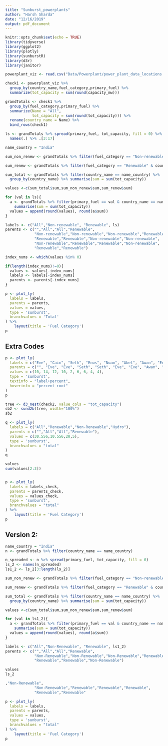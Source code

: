 ```yaml
---
title: "Sunburst_powerplants"
author: "Harsh Sharda"
date: "12/16/2019"
output: pdf_document
---
```


```r
knitr::opts_chunk$set(echo = TRUE)
library(tidyverse)
library(ggplot2)
library(plotly)
library(sunburstR)
library(d3r)
library(janitor)
```

```r
powerplant_viz <- read.csv("Data/Powerplant/power_plant_data_locations.csv")
```

```r
check1 <- powerplant_viz %>%
  group_by(country_name,fuel_category,primary_fuel) %>%
  summarize(tot_capacity = sum(round(capacity_mw)))

grandTotals <- check1 %>%
  group_by(fuel_category,primary_fuel) %>%
  summarize(Name = "All",
            tot_capacity = sum(round(tot_capacity))) %>%
  rename(country_name = Name) %>%
  bind_rows(check1)
```

```r
ls <- grandTotals %>% spread(primary_fuel, tot_capacity, fill = 0) %>%
  names(.) %>% .[3:17]
```

```r
name_country = "India"

sum_non_renew <- grandTotals %>% filter(fuel_category == "Non-renewable" & country_name == name_country) %>% summarise(sum = sum(tot_capacity))

sum_renew <- grandTotals %>% filter(fuel_category == "Renewable" & country_name == name_country) %>% summarise(sum = sum(tot_capacity))

sum_total <- grandTotals %>% filter(country_name == name_country) %>%
  group_by(country_name) %>% summarise(sum = sum(tot_capacity))
```

```r
values <-c(sum_total$sum,sum_non_renew$sum,sum_renew$sum)
```


```r
for (val in ls){
  a <- grandTotals %>% filter(primary_fuel == val & country_name == name_country) %>%
    summarise(sum = sum(tot_capacity))
  values = append(round(values), round(a$sum))
}

labels <- c("All","Non-renewable", "Renewable", ls)
parents <- c("","All","All","Renewable",
             "Non-renewable","Non-renewable","Non-renewable","Renewable",
             "Renewable","Renewable","Non-renewable","Non-renewable",
             "Non-renewable","Renewable","Renewable","Non-renewable",
             "Renewable","Renewable")
```



```r
index_nums <- which(values %in% 0)

if(length(index_nums)!=0){
  values <- values[-index_nums]
  labels <- labels[-index_nums]
  parents <- parents[-index_nums]
}
```


```r
p <- plot_ly(
  labels = labels,
  parents = parents,
  values = values,
  type = 'sunburst',
  branchvalues = 'Total'
) %>%
    layout(title = 'Fuel Category')
p
```

## Extra Codes

```r
p <- plot_ly(
  labels = c("Eve", "Cain", "Seth", "Enos", "Noam", "Abel", "Awan", "Enoch", "Azura"),
  parents = c("", "Eve", "Eve", "Seth", "Seth", "Eve", "Eve", "Awan", "Eve"),
  values = c(10, 14, 12, 10, 2, 6, 6, 4, 4),
  type = 'sunburst',
  textinfo = "label+percent",
  hoverinfo = "percent root"
)
p
```


```r
tree <- d3_nest(check2, value_cols = "tot_capacity")
sb2 <- sund2b(tree, width="100%")
sb2
```

```r
q <- plot_ly(
  labels = c("All","Renewable","Non-Renewable","Hydro"),
  parents = c("","All","All","Renewable"),
  values = c(30.556,10.556,20,5),
  type = 'sunburst',
  branchvalues = "total"
)
q
```

```r
values
sum(values[2:3])
```

```r

```
```r
p <- plot_ly(
  labels = labels_check,
  parents = parents_check,
  values = values_check,
  type = 'sunburst',
  branchvalues = "total"
) %>%
    layout(title = 'Fuel Category')
p
```

## Version 2:

```r
name_country = "India"
n <- grandTotals %>% filter(country_name == name_country)
```

```r
n_spreaded <- n %>% spread(primary_fuel, tot_capacity, fill = 0)
ls_2 <- names(n_spreaded)
ls1_2 <- ls_2[3:length(ls_2)]
```

```r
sum_non_renew <- grandTotals %>% filter(fuel_category == "Non-renewable" & country_name == name_country) %>% summarise(sum = sum(tot_capacity))

sum_renew <- grandTotals %>% filter(fuel_category == "Renewable" & country_name == name_country) %>% summarise(sum = sum(tot_capacity))

sum_total <- grandTotals %>% filter(country_name == name_country) %>%
  group_by(country_name) %>% summarise(sum = sum(tot_capacity))

values <-c(sum_total$sum,sum_non_renew$sum,sum_renew$sum)

```

```r
for (val in ls1_2){
  a <- grandTotals %>% filter(primary_fuel == val & country_name == name_country) %>%
    summarise(sum = sum(tot_capacity))
  values = append(round(values), round(a$sum))
}

labels <- c("All","Non-Renewable", "Renewable", ls1_2)
parents <- c("","All","All","Renewable",
             "Non-Renewable","Non-Renewable","Non-Renewable","Renewable",
             "Renewable","Renewable","Non-Renewable")

values
ls_2

,"Non-Renewable",
             "Non-Renewable","Renewable","Renewable","Renewable",
             "Renewable","Renewable"
```

```r
p <- plot_ly(
  labels = labels,
  parents = parents,
  values = values,
  type = 'sunburst',
  branchvalues = "total"
) %>%
    layout(title = 'Fuel Category')
p
```


